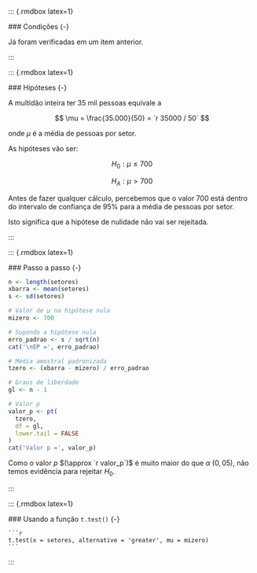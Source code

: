 
   ::: {.rmdbox latex=1}
   
   ### Condições {-}
   
   Já foram verificadas em um item anterior.
   
   :::
   
   ::: {.rmdbox latex=1}
   
   ### Hipóteses {-}
   
   A multidão inteira ter $35$ mil pessoas equivale a
   
   $$
   \mu = \frac{35.000}{50} = `r 35000 / 50`
   $$
   
   onde $\mu$ é a média de pessoas por setor.
   
   As hipóteses vão ser:
   
   $$
   H_0 : \mu \leq 700
   $$
   
   $$
   H_A : \mu > 700
   $$
   
   Antes de fazer qualquer cálculo, percebemos que o valor $700$ está dentro do intervalo de confiança de $95\%$ para a média de pessoas por setor.
   
   Isto significa que a hipótese de nulidade [não vai ser rejeitada]{.hl}.
   
   :::

   ::: {.rmdbox latex=1}

   ### Passo a passo {-}
   
   ```r
   n <- length(setores)
   xbarra <- mean(setores)
   s <- sd(setores)

   # Valor de μ na hipótese nula
   mizero <- 700
   
   # Supondo a hipótese nula 
   erro_padrao <- s / sqrt(n)
   cat('\nEP =', erro_padrao)
   
   # Média amostral padronizada
   tzero <- (xbarra - mizero) / erro_padrao

   # Graus de liberdade
   gl <- n - 1
   
   # Valor p
   valor_p <- pt(
     tzero, 
     df = gl,
     lower.tail = FALSE
   )
   cat('Valor p =', valor_p)
   ```
   
   Como o valor $p$ $(\approx `r valor_p`)$ é muito maior do que $\alpha$ ($0{,}05$), [não temos evidência para rejeitar $H_0$]{.hl}.
   
   :::
   
   ::: {.rmdbox latex=1}
   
   ### Usando a função `t.test()` {-}
   
    ```r
    t.test(x = setores, alternative = 'greater', mu = mizero)
    ```
   
   :::
 
    
